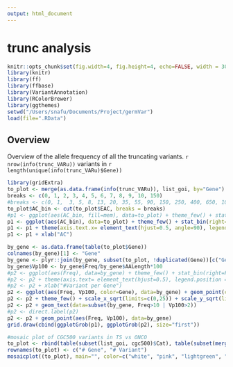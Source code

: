 ```yaml
---
output: html_document
---
```

trunc analysis
========================================================

```r
knitr::opts_chunk$set(fig.width=4, fig.height=4, echo=FALSE, width = 300)
library(knitr)
library(ff)
library(ffbase)
library(VariantAnnotation)
library(RColorBrewer)
library(ggthemes)
setwd("/Users/snafu/Documents/Project/germVar")
load(file=".RData")
```

Overview
---------------------

Overview of the allele frequency of all the truncating variants. `r nrow(info(trunc_VARu))` variants in `r length(unique(info(trunc_VARu)$Gene))` 

```r
library(gridExtra)
to_plot <- merge(as.data.frame(info(trunc_VARu)), list_goi, by="Gene")
breaks <- c(0, 1, 2, 3, 4, 5, 6, 7, 8, 9, 10, 150)
#breaks <- c(0, 1,  3, 5, 8, 13, 20, 35, 55, 90, 150, 250, 400, 650, 1000)
to_plot$AC_bin <- cut(to_plot$EAC, breaks = breaks)
#p1 <- ggplot(aes(AC_bin, fill=mem), data=to_plot) + theme_few() + stat_bin(right=F) 
p1 <- ggplot(aes(AC_bin), data=to_plot) + theme_few() + stat_bin(right=F) 
p1 <- p1 + theme(axis.text.x= element_text(hjust=0.5, angle=90), legend.position = c(.8, .8) ) +  scale_fill_brewer(palette="Set2")
p1 <- p1 + xlab("AC")

by_gene <- as.data.frame(table(to_plot$Gene))
colnames(by_gene)[1] <- "Gene"
by_gene <- plyr::join(by_gene, subset(to_plot, !duplicated(Gene))[c("Gene", "AALength")], by="Gene")
by_gene$Vp100 <- by_gene$Freq/by_gene$AALength*100
#p2 <- ggplot(aes(Freq), data=by_gene) + theme_few() + stat_bin(right=F) 
#p2 <- p2 + theme(axis.text= element_text(hjust=0.5), legend.position = c(.8, .8) ) +  scale_fill_brewer(palette="Set2")
#p2 <- p2 + xlab("#Variant per Gene")
p2 <- ggplot(aes(Freq, Vp100, color=Gene), data=by_gene) + geom_point(color="red")
p2 <- p2 + theme_few() + scale_x_sqrt(limits=c(0,25)) + scale_y_sqrt(limits=c(0,3)) 
p2 <- p2 + geom_text(data=subset(by_gene, Freq>10 | Vp100>2))
#p2 <- direct.label(p2)
p2 <- p2 + geom_point(aes(Freq, Vp100), data=by_gene)
grid.draw(cbind(ggplotGrob(p1), ggplotGrob(p2), size="first"))
```

```r
#mosaic plot of CGC500 variants in TS vs ONCO
to_plot <- rbind(table(subset(list_goi, cgc500)$Cat), table(subset(merge(as.data.frame(info(trunc_VARu)), list_goi, by="Gene"), cgc500)$Cat))
rownames(to_plot) <- c("# Gene", "# Variant")
mosaicplot((to_plot), main="", color=c("white", "pink", "lightgreen", "lightblue"), cex.axis=1.5)
```



